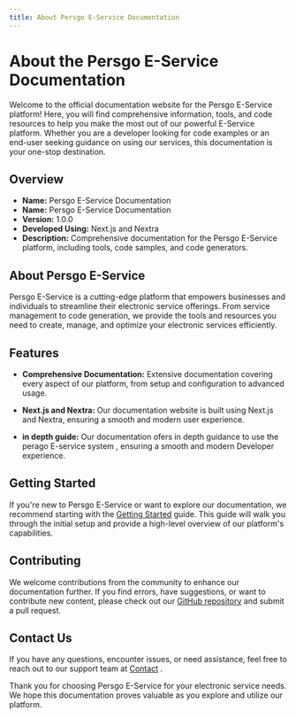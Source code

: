 ```yaml
---
title: About Persgo E-Service Documentation
---
```


# About the Persgo E-Service Documentation

Welcome to the official documentation website for the Persgo E-Service platform! Here, you will find comprehensive information, tools, and code resources to help you make the most out of our powerful E-Service platform. Whether you are a developer looking for code examples or an end-user seeking guidance on using our services, this documentation is your one-stop destination.

## Overview



- **Name:** Persgo E-Service Documentation
- **Name:** Persgo E-Service Documentation
- **Version:** 1.0.0
- **Developed Using:** Next.js and Nextra
- **Description:** Comprehensive documentation for the Persgo E-Service platform, including tools, code samples, and code generators.

## About Persgo E-Service

Persgo E-Service is a cutting-edge platform that empowers businesses and individuals to streamline their electronic service offerings. From service management to code generation, we provide the tools and resources you need to create, manage, and optimize your electronic services efficiently.

## Features

- **Comprehensive Documentation:** Extensive documentation covering every aspect of our platform, from setup and configuration to advanced usage.

- **Next.js and Nextra:** Our documentation website is built using Next.js and Nextra, ensuring a smooth and modern user experience.

- **in depth guide:** Our documentation ofers in depth guidance to use the perago E-service system , ensuring a smooth and modern Developer experience.


## Getting Started

If you're new to Persgo E-Service or want to explore our documentation, we recommend starting with the [Getting Started](/) guide. This guide will walk you through the initial setup and provide a high-level overview of our platform's capabilities.

## Contributing

We welcome contributions from the community to enhance our documentation further. If you find errors, have suggestions, or want to contribute new content, please check out our [GitHub repository](https://github.com/yohhannees/Documentation-Page) and submit a pull request.

## Contact Us

If you have any questions, encounter issues, or need assistance, feel free to reach out to our support team at [Contact](/contributers) .

Thank you for choosing Persgo E-Service for your electronic service needs. We hope this documentation proves valuable as you explore and utilize our platform.

